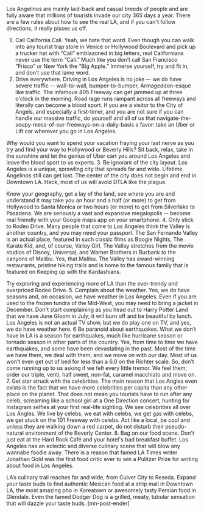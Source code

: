 Los Angelinos are mainly laid-back and casual breeds of people and are fully aware that millions of tourists invade our city 365 days a year. There are a few rules about how to see the real LA, and if you can't follow directions, it really pisses us off.
1. Call California Cali.
Yeah, we hate that word. Even though you can walk into any tourist trap store in Venice or Hollywood Boulevard and pick up a trucker hat with “Cali” emblazoned in big letters, real Californians never use the term “Cali.” Much like you don’t call San Francisco “Frisco” or New York the “Big Apple.” Immerse yourself, try and fit in, and don’t use that lame word.
2. Drive everywhere.
Driving in Los Angeles is no joke –- we do have severe traffic -- wall-to-wall, bumper-to-bumper, Armageddon-esque like traffic. The infamous 405 Freeway can get jammed up at three o'clock in the morning. Road rage runs rampant across all freeways and literally can become a blood sport. If you are a visitor to the City of Angels, and especially a first-timer, and you are not sure if you can handle our massive traffic, do yourself and all of us that navigate-the-soupy-mess-of-our-freeways-on-a-daily-basis a favor: take an Uber or Lift car wherever you go in Los Angeles.

Why would you want to spend your vacation fraying your last nerve as you try and find your way to Hollywood or Beverly Hills? Sit back, relax, take in the sunshine and let the genius of Uber cart you around Los Angeles and leave the blood sport to us experts.
3. Be ignorant of the city layout.
Los Angeles is a unique, sprawling city that spreads far and wide. Lifetime Angelinos still can get lost. The center of the city does not begin and end in Downtown LA. Heck, most of us will avoid DTLA like the plague.

Know your geography, get a lay of the land, see where you are and understand it may take you an hour and a half (or more) to get from Hollywood to Santa Monica or two hours (or more) to get from Silverlake to Pasadena. We are seriously a vast and expansive megalopolis -- become real friendly with your Google maps app on your smartphone.
4. Only stick to Rodeo Drive.
Many people that come to Los Angeles think the Valley is another country, and you may need your passport. The San Fernando Valley is an actual place, featured in such classic films as Boogie Nights, The Karate Kid, and, of course, Valley Girl. The Valley stretches from the movie studios of Disney, Universal, and Warner Brothers in Burbank to the canyons of Malibu. Yes, that Malibu. The Valley has award-winning restaurants, pristine hiking trails and is home to the famous family that is featured on Keeping up with the Kardashians.

Try exploring and experiencing more of LA than the ever-trendy and overpriced Rodeo Drive.
5. Complain about the weather.
Yes, we do have seasons and, on occasion, we have weather in Los Angeles. Even if you are used to the frozen tundra of the Mid-West, you may need to bring a jacket in December. Don't start complaining as you head out to Harry Potter Land that we have June Gloom in July; it will burn off and be beautiful by lunch. Los Angeles is not an actual TV show, but we do play one on TV, and yes, we do have weather here.
6 Be paranoid about earthquakes.
What we don’t have in LA is a season for earthquakes, much like hurricane season or tornado season in other parts of the country. Yes, from time to time we have earthquakes, and some have been devastating in the past. Most of the time we have them, we deal with them, and we move on with our day. Most of us won’t even get out of bed for less than a 6.0 on the Richter scale. So, don’t come running up to us asking if we felt every little tremor. We feel them, order our triple, venti, half sweet, non-fat, caramel macchiato and move on.
7. Get star struck with the celebrities.
The main reason that Los Angles even exists is the fact that we have more celebrities per capita than any other place on the planet. That does not mean you tourists have to run after any celeb, screaming like a school girl at a One Direction concert, hunting for Instagram selfies at your first real-life sighting. We see celebrities all over Los Angles. We live by celebs, we eat with celebs, we get gas with celebs, we get stuck on the 101 Freeway with celebs. Act like a local, be cool and unless they are walking down a red carpet, do not disturb their pseudo-natural environment of the Beverly Center.
8. Bag on our food scene.
Don't just eat at the Hard Rock Café and your hotel's bad breakfast buffet. Los Angeles has an eclectic and diverse culinary scene that will blow any wannabe foodie away. There is a reason that famed LA Times writer Jonathan Gold was the first food critic ever to win a Pulitzer Prize for writing about food in Los Angeles.

LA’s culinary trail reaches far and wide, from Culver City to Reseda. Expand your taste buds to find authentic Mexican food at a strip mall in Downtown LA, the most amazing pho in Koreatown or awesomely tasty Persian food in Glendale. Even the famed Dodger Dog is a grilled, meaty, tubular sensation that will dazzle your taste buds. [mn-post-ender]